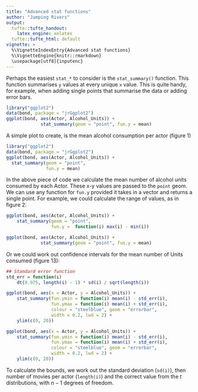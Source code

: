 ```yaml
---
title: "Advanced stat functions"
author: "Jumping Rivers"
output:
  tufte::tufte_handout:
    latex_engine: xelatex
  tufte::tufte_html: default
vignette: >
  %\VignetteIndexEntry{Advanced stat functions}
  %\VignetteEngine{knitr::rmarkdown}
  \usepackage[utf8]{inputenc}
---
```


Perhaps the easiest `stat_*` to consider is the `stat_summary()` function. This function summarises `y` values at every unique `x` value. This is quite handy, for example, when adding single points that summarise the data or adding error bars.

```r
library("ggplot2")
data(bond, package = "jrGgplot2")
ggplot(bond, aes(Actor, Alcohol_Units)) +
             stat_summary(geom = "point", fun.y = mean)
```

A simple plot to create, is the mean alcohol consumption per actor (figure 1)

```r
library("ggplot2")
data(bond, package = "jrGgplot2")
ggplot(bond, aes(Actor, Alcohol_Units)) +
  stat_summary(geom = "point", 
               fun.y = mean)
```

In the above piece of code we calculate the mean number of alcohol units consumed by each Actor. These x-y values are passed to the `point` geom. We can use any function for `fun.y` provided it takes in a vector and returns a single point. For example, we could calculate the range of values, as in figure 2:

```r
ggplot(bond, aes(Actor, Alcohol_Units)) +
    stat_summary(geom = "point",
                 fun.y =  function(i) max(i) - min(i))
```

```r
ggplot(bond, aes(Actor, Alcohol_Units)) +
             stat_summary(geom = "point", fun.y = mean)
```

Or we could work out confidence intervals for the mean number of Units consumed (figure 13):

```r
## Standard error function
std_err = function(i)
    dt(0.975, length(i) - 1) * sd(i) / sqrt(length(i))

ggplot(bond, aes(x = Actor, y = Alcohol_Units)) +
    stat_summary(fun.ymin = function(i) mean(i) - std_err(i),
                 fun.ymax = function(i) mean(i) + std_err(i),
                 colour = "steelblue", geom = "errorbar",
                 width = 0.2, lwd = 2) +
    ylim(c(0, 20))
```


```r
ggplot(bond, aes(x = Actor, y = Alcohol_Units)) +
    stat_summary(fun.ymin = function(i) mean(i) - std_err(i),
                 fun.ymax = function(i) mean(i) + std_err(i),
                 colour = "steelblue", geom = "errorbar",
                 width = 0.2, lwd = 2) +
    ylim(c(0, 20))
```

To calculate the bounds, we work out the standard deviation (`sd(i)`), then number of movies per actor (`length(i)`) and the correct value from the $t$ distributions, with $n-1$ degrees of freedom.
